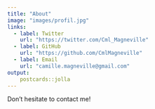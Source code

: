 ```yaml
---
title: "About"
image: "images/profil.jpg"
links:
  - label: Twitter
    url: "https://twitter.com/Cml_Magneville"
  - label: GitHub
    url: "https://github.com/CmlMagneville"
  - label: Email
    url: "camille.magneville@gmail.com"
output:
    postcards::jolla
---
```

 
Don't hesitate to contact me!
